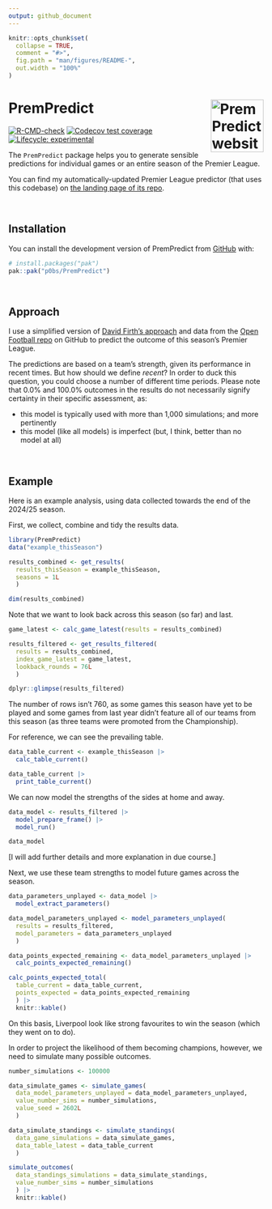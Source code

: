 ```yaml
---
output: github_document
---
```


<!-- README.md is generated from README.Rmd. Please edit that file -->

```r
knitr::opts_chunk$set(
  collapse = TRUE,
  comment = "#>",
  fig.path = "man/figures/README-",
  out.width = "100%"
)
```

# PremPredict <a href="https://p0bs.github.io/PremPredict/"><img src="man/figures/logo.png" align="right" height="104" alt="PremPredict website" /></a>

<!-- badges: start -->
  [![R-CMD-check](https://github.com/p0bs/PremPredict/actions/workflows/R-CMD-check.yaml/badge.svg)](https://github.com/p0bs/PremPredict/actions/workflows/R-CMD-check.yaml)
[![Codecov test coverage](https://codecov.io/gh/p0bs/PremPredict/graph/badge.svg)](https://app.codecov.io/gh/p0bs/PremPredict)
[![Lifecycle: experimental](https://img.shields.io/badge/lifecycle-experimental-orange.svg)](https://lifecycle.r-lib.org/articles/stages.html#experimental)
<!-- badges: end -->

The `PremPredict` package helps you to generate sensible predictions for individual games or an entire season of the Premier League. 

You can find my automatically-updated Premier League predictor (that uses this codebase) on [the landing page of its repo](https://github.com/p0bs/PL-scan?tab=readme-ov-file#predicting-this-seasons-premier-league).

<br/>

## Installation

You can install the development version of PremPredict from [GitHub](https://github.com/) with:

``` r
# install.packages("pak")
pak::pak("p0bs/PremPredict")
```

<br/>

## Approach

I use a simplified version of [David Firth's approach](https://github.com/DavidFirth/alt3code) and data from the [Open Football repo](https://github.com/openfootball/football.json) on GitHub to predict the outcome of this season's Premier League. 

The predictions are based on a team's strength, given its performance in recent times. But how should we define *recent*? In order to duck this question, you could choose a number of different time periods. Please note that 0.0% and 100.0% outcomes in the results do not necessarily signify certainty in their specific assessment, as: 

  * this model is typically used with more than 1,000 simulations; and more pertinently
  * this model (like all models) is imperfect (but, I think, better than no model at all)

<br/>

## Example

Here is an example analysis, using data collected towards the end of the 2024/25 season.

First, we collect, combine and tidy the results data.

```r
library(PremPredict)
data("example_thisSeason")

results_combined <- get_results(
  results_thisSeason = example_thisSeason, 
  seasons = 1L
  )

dim(results_combined)
```

Note that we want to look back across this season (so far) and last.

```r
game_latest <- calc_game_latest(results = results_combined)

results_filtered <- get_results_filtered(
  results = results_combined, 
  index_game_latest = game_latest, 
  lookback_rounds = 76L
  )

dplyr::glimpse(results_filtered)
```

The number of rows isn't 760, as some games this season have yet to be played and some games from last year didn't feature all of our teams from this season (as three teams were promoted from the Championship).

For reference, we can see the prevailing table.

```r
data_table_current <- example_thisSeason |> 
  calc_table_current()

data_table_current |> 
  print_table_current()
```

We can now model the strengths of the sides at home and away.

```r
data_model <- results_filtered |> 
  model_prepare_frame() |>
  model_run()

data_model
```

[I will add further details and more explanation in due course.]

Next, we use these team strengths to model future games across the season.

```r
data_parameters_unplayed <- data_model |> 
  model_extract_parameters()

data_model_parameters_unplayed <- model_parameters_unplayed(
  results = results_filtered,
  model_parameters = data_parameters_unplayed
  )

data_points_expected_remaining <- data_model_parameters_unplayed |>  
  calc_points_expected_remaining()

calc_points_expected_total(
  table_current = data_table_current,
  points_expected = data_points_expected_remaining
  ) |> 
  knitr::kable()
```

On this basis, Liverpool look like strong favourites to win the season (which they went on to do). 

In order to project the likelihood of them becoming champions, however, we need to simulate many possible outcomes.

```r
number_simulations <- 100000

data_simulate_games <- simulate_games(
  data_model_parameters_unplayed = data_model_parameters_unplayed,
  value_number_sims = number_simulations,
  value_seed = 2602L
  )

data_simulate_standings <- simulate_standings(
  data_game_simulations = data_simulate_games,
  data_table_latest = data_table_current
  )

simulate_outcomes(
  data_standings_simulations = data_simulate_standings,
  value_number_sims = number_simulations
  ) |> 
  knitr::kable()
```

